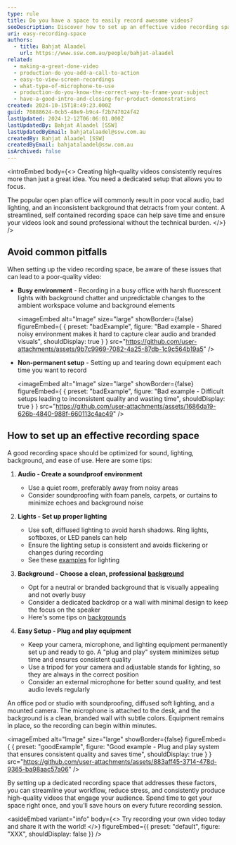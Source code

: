 ```yaml
---
type: rule
title: Do you have a space to easily record awesome videos?
seoDescription: Discover how to set up an effective video recording space that ensures high-quality output, saves time, and avoids common pitfalls like noise, poor lighting, and cluttered backgrounds.
uri: easy-recording-space
authors:
  - title: Bahjat Alaadel
    url: https://www.ssw.com.au/people/bahjat-alaadel
related:
  - making-a-great-done-video
  - production-do-you-add-a-call-to-action
  - easy-to-view-screen-recordings
  - what-type-of-microphone-to-use
  - production-do-you-know-the-correct-way-to-frame-your-subject
  - have-a-good-intro-and-closing-for-product-demonstrations
created: 2024-10-15T18:49:23.000Z
guid: 70888624-0cb5-48e9-b9c4-f2b747024f42
lastUpdated: 2024-12-12T06:06:01.000Z
lastUpdatedBy: Bahjat Alaadel [SSW]
lastUpdatedByEmail: bahjatalaadel@ssw.com.au
createdBy: Bahjat Alaadel [SSW]
createdByEmail: bahjatalaadel@ssw.com.au
isArchived: false
---
```

<introEmbed
  body={<>
Creating high-quality videos consistently requires more than just a great idea. You need a dedicated setup that allows you to focus.

The popular open plan office will commonly result in poor vocal audio, bad lighting, and an inconsistent background that detracts from your content. A streamlined, self contained recording space can help save time and ensure your videos look and sound professional without the technical burden.
  </>}
/>
## Avoid common pitfalls

When setting up the video recording space, be aware of these issues that can lead to a poor-quality video:

* **Busy environment** - Recording in a busy office with harsh fluorescent lights with background chatter and unpredictable changes to the ambient workspace volume and background elements

  <imageEmbed
  alt="Image"
  size="large"
  showBorder={false}
  figureEmbed={ {
    preset: "badExample",
    figure: "Bad example - Shared noisy environment makes it hard to capture clear audio and branded visuals",
    shouldDisplay: true
  } }
  src="https://github.com/user-attachments/assets/9b7c9969-7082-4a25-87db-1c9c564b19a5"
/>

* **Non-permanent setup** - Setting up and tearing down equipment each time you want to record

  <imageEmbed
  alt="Image"
  size="large"
  showBorder={false}
  figureEmbed={ {
    preset: "badExample",
    figure: "Bad example - Difficult setups leading to inconsistent quality and wasting time",
    shouldDisplay: true
  } }
  src="https://github.com/user-attachments/assets/1686da19-626b-4840-988f-660113c4ac49"
/>

## How to set up an effective recording space

A good recording space should be optimized for sound, lighting, background, and ease of use. Here are some tips:

1. **Audio - Create a soundproof environment**
   * Use a quiet room, preferably away from noisy areas
   * Consider soundproofing with foam panels, carpets, or curtains to minimize echoes and background noise

2. **Lights - Set up proper lighting**
   * Use soft, diffused lighting to avoid harsh shadows. Ring lights, softboxes, or LED panels can help
   * Ensure the lighting setup is consistent and avoids flickering or changes during recording
   * See these [examples](/have-good-lighting-on-your-home-office) for lighting

3. **Background - Choose a clean, professional [background](/unique-office-backgrounds)**
   * Opt for a neutral or branded background that is visually appealing and not overly busy
   * Consider a dedicated backdrop or a wall with minimal design to keep the focus on the speaker
   * Here's some tips on [backgrounds](/video-background)

4. **Easy Setup - Plug and play equipment**
   * Keep your camera, microphone, and lighting equipment permanently set up and ready to go. A "plug and play" system minimizes setup time and ensures consistent quality
   * Use a tripod for your camera and adjustable stands for lighting, so they are always in the correct position
   * Consider an external microphone for better sound quality, and test audio levels regularly

An office pod or studio with soundproofing, diffused soft lighting, and a mounted camera. The microphone is attached to the desk, and the background is a clean, branded wall with subtle colors. Equipment remains in place, so the recording can begin within minutes.

<imageEmbed
  alt="Image"
  size="large"
  showBorder={false}
  figureEmbed={ {
    preset: "goodExample",
    figure: "Good example - Plug and play system that ensures consistent quality and saves time",
    shouldDisplay: true
  } }
  src="https://github.com/user-attachments/assets/883aff45-3714-478d-9365-ba98aac57a06"
/>

By setting up a dedicated recording space that addresses these factors, you can streamline your workflow, reduce stress, and consistently produce high-quality videos that engage your audience. Spend time to get your space right once, and you’ll save hours on every future recording session.

<asideEmbed
  variant="info"
  body={<>
    Try recording your own video today and share it with the world!
  </>}
  figureEmbed={{
    preset: "default",
    figure: "XXX",
    shouldDisplay: false
  }}
/>
